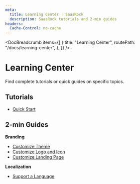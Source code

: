 ```yaml
---
meta:
  title: Learning Center | SaasRock
  description: SaasRock tutorials and 2-min guides
headers:
  Cache-Control: no-cache
---
```



<DocBreadcrumb
  items={[
    {
      title: "Learning Center",
      routePath: "/docs/learning-center",
    },
  ]}
/>

# Learning Center

Find complete tutorials or quick guides on specific topics.

## Tutorials

- [Quick Start](/docs/learning-center/tutorials/quick-start)

## 2-min Guides

**Branding**

- [Customize Theme](/docs/learning-center/guides/branding/theme)
- [Customize Logo and Icon](/docs/learning-center/guides/branding/logo-and-icon)
- [Customize Landing Page](/docs/learning-center/guides/branding/landing)

**Localization**

- [Support a Language](/docs/learning-center/guides/localization/support-a-language)
